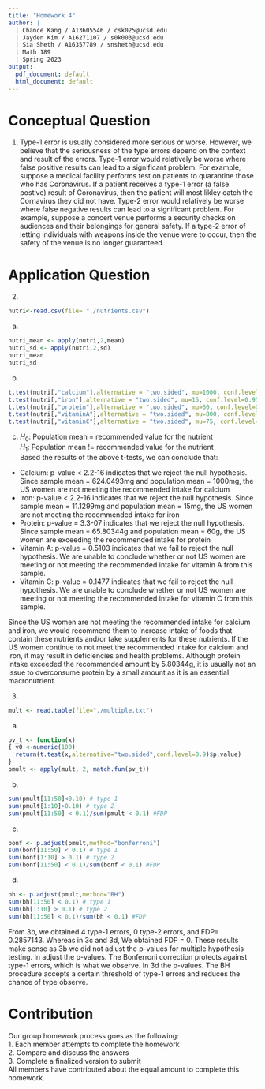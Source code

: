 ```yaml
---
title: "Homework 4"
author: |
  | Chance Kang / A13605546 / csk025@ucsd.edu
  | Jayden Kim / A16271107 / s0k003@ucsd.edu
  | Sia Sheth / A16357789 / snsheth@ucsd.edu
  | Math 189
  | Spring 2023
output:
  pdf_document: default
  html_document: default
---
```


# Conceptual Question 
1. Type-1 error is usually considered more serious or worse. However, we believe that the seriousness of the type errors depend on the context and result of the errors. 
Type-1 error would relatively be worse where false positive results can lead to a significant problem. For example, suppose a medical facility performs test on patients to quarantine those who has Coronavirus. If a patient receives a type-1 error (a false postive) result of Coronavirus, then the patient will most likley catch the Cornavirus they did not have.
Type-2 error would relatively be worse where false negative results can lead to a significant problem. For example, suppose a concert venue performs a security checks on audiences and their belongings for general safety. If a type-2 error of letting individuals with weapons inside the venue were to occur, then the safety of the venue is no longer guaranteed. 

# Application Question


2.
```r
nutri<-read.csv(file= "./nutrients.csv")
```

a.
```r
nutri_mean <- apply(nutri,2,mean)
nutri_sd <- apply(nutri,2,sd)
nutri_mean
nutri_sd
```

b.
```r
t.test(nutri[,"calcium"],alternative = "two.sided", mu=1000, conf.level=0.95)
t.test(nutri[,"iron"],alternative = "two.sided", mu=15, conf.level=0.95) 
t.test(nutri[,"protein"],alternative = "two.sided", mu=60, conf.level=0.95) 
t.test(nutri[,"vitaminA"],alternative = "two.sided", mu=800, conf.level=0.95) 
t.test(nutri[,"vitaminC"],alternative = "two.sided", mu=75, conf.level=0.95) 
```

c.
$H_0$: Population mean = recommended value for the nutrient\
$H_1$: Population mean != recommended value for the nutrient\
Based the results of the above t-tests, we can conclude that:
* Calcium: p-value < 2.2-16 indicates that we reject the null hypothesis. Since sample mean = 624.0493mg and population mean = 1000mg, the US women are not meeting the recommended intake for calcium\
* Iron: p-value < 2.2-16 indicates that we reject the null hypothesis. Since sample mean = 11.1299mg and population mean = 15mg, the US women are not meeting the recommended intake for iron
* Protein: p-value = 3.3-07 indicates that we reject the null hypothesis. Since sample mean = 65.80344g and population mean = 60g, the US women are exceeding the recommended intake for protein
* Vitamin A: p-value = 0.5103 indicates that we fail to reject the null hypothesis. We are unable to conclude whether or not US women are meeting or not meeting the recommended intake for vitamin A from this sample.
* Vitamin C: p-value = 0.1477 indicates that we fail to reject the null hypothesis. We are unable to conclude whether or not US women are meeting or not meeting the recommended intake for vitamin C from this sample.\

Since the US women are not meeting the recommended intake for calcium and iron, we would recommend them to increase intake of foods that contain these nutrients and/or take supplements for these nutrients. If the US women continue to not meet the recommended intake for calcium and iron, it may result in deficiencies and health problems. Although protein intake exceeded the recommended amount by 5.80344g, it is usually not an issue to overconsume protein by a small amount as it is an essential macronutrient.

3.
```r
mult <- read.table(file="./multiple.txt")
```

a.
```r
pv_t <- function(x) 
{ v0 <-numeric(100)
  return(t.test(x,alternative="two.sided",conf.level=0.9)$p.value)
}
pmult <- apply(mult, 2, match.fun(pv_t))
```

b.
```r
sum(pmult[11:50]<0.10) # type 1
sum(pmult[1:10]>0.10) # type 2
sum(pmult[11:50] < 0.1)/sum(pmult < 0.1) #FDP
```

c.
```r
bonf <- p.adjust(pmult,method="bonferroni")
sum(bonf[11:50] < 0.1) # type 1
sum(bonf[1:10] > 0.1) # type 2
sum(bonf[11:50] < 0.1)/sum(bonf < 0.1) #FDP

```

d.
```r
bh <- p.adjust(pmult,method="BH")
sum(bh[11:50] < 0.1) # type 1
sum(bh[1:10] > 0.1) # type 2
sum(bh[11:50] < 0.1)/sum(bh < 0.1) #FDP
```

From 3b, we obtained 4 type-1 errors, 0 type-2 errors, and FDP= 0.2857143. Whereas in 3c and 3d, We obtained FDP = 0. These results make sense as 3b we did not adjust the p-values for multiple hypothesis testing. In
adjust the p-values. The Bonferroni correction protects against type-1 errors, which is what we observe. In 3d the p-values. The BH procedure accepts a certain threshold of type-1 errors and reduces the chance of type observe.

# Contribution
Our group homework process goes as the following:\
1. Each member attempts to complete the homework\
2. Compare and discuss the answers\
3. Complete a finalized version to submit\
All members have contributed about the equal amount to complete this homework.  


